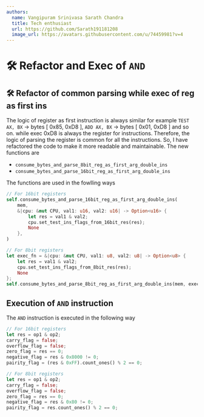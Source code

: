 ```yaml
---
authors:
  name: Vangipuram Srinivasa Sarath Chandra
  title: Tech enthusiast
  url: https://github.com/Sarath191181208
  image_url: https://avatars.githubusercontent.com/u/74459981?v=4
---
```

# 🛠️ Refactor and Exec of `AND`

## 🛠️ Refactor of common parsing while exec of reg as first ins
The logic of register as first instruction is always similar for example 
`TEST AX, BX` -> bytes [ 0x85, 0xD8 ], `ADD AX, BX` -> bytes [ 0x01, 0xD8 ] and so on.
while exec 0xD8 is always the register for instructions. Therefore, the logic of parsing the register is common for all the instructions. So, I have refactored the code to make it more readable and maintainable.
The new functions are 
- `consume_bytes_and_parse_8bit_reg_as_first_arg_double_ins`
- `consume_bytes_and_parse_16bit_reg_as_first_arg_double_ins`

The functions are used in the fowlling ways 
```rust showLineNumbers
// For 16bit registers
self.consume_bytes_and_parse_16bit_reg_as_first_arg_double_ins(
    mem,
    &|cpu: &mut CPU, val1: u16, val2: u16| -> Option<u16> {
        let res = val1 & val2;
        cpu.set_test_ins_flags_from_16bit_res(res);
        None
    },
)

// For 8bit registers
let exec_fn = &|cpu: &mut CPU, val1: u8, val2: u8| -> Option<u8> {
    let res = val1 & val2;
    cpu.set_test_ins_flags_from_8bit_res(res);
    None
};
self.consume_bytes_and_parse_8bit_reg_as_first_arg_double_ins(mem, exec_fn);
```

## Execution of `AND` instruction
The `AND` instruction is executed in the following way
```rust showLineNumbers
// For 16bit registers
let res = op1 & op2;
carry_flag = false;
overflow_flag = false;
zero_flag = res == 0;
negative_flag = res & 0x8000 != 0;
pairity_flag = (res & 0xFF).count_ones() % 2 == 0;

// For 8bit registers
let res = op1 & op2;
carry_flag = false;
overflow_flag = false;
zero_flag = res == 0;
negative_flag = res & 0x80 != 0;
pairity_flag = res.count_ones() % 2 == 0;
```
